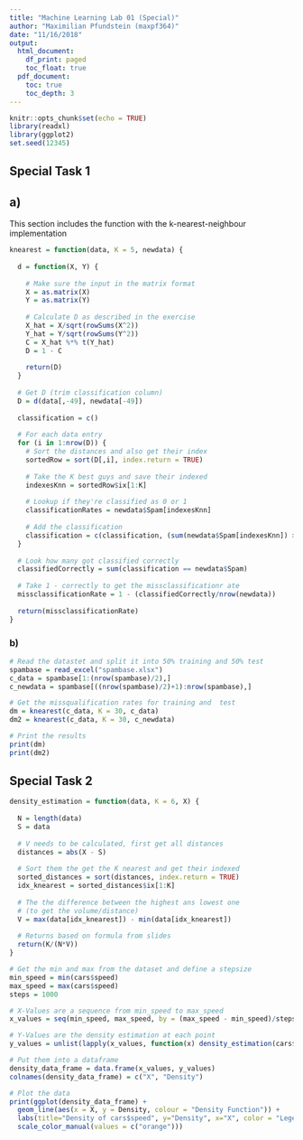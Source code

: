 ```yaml
---
title: "Machine Learning Lab 01 (Special)"
author: "Maximilian Pfundstein (maxpf364)"
date: "11/16/2018"
output:
  html_document:
    df_print: paged
    toc_float: true
  pdf_document:
    toc: true
    toc_depth: 3
---
```


```r
knitr::opts_chunk$set(echo = TRUE)
library(readxl)
library(ggplot2)
set.seed(12345)
```

## Special Task 1

## a)
This section includes the function with the k-nearest-neighbour implementation

```r
knearest = function(data, K = 5, newdata) {
  
  d = function(X, Y) {
    
    # Make sure the input in the matrix format
    X = as.matrix(X)
    Y = as.matrix(Y)
    
    # Calculate D as described in the exercise
    X_hat = X/sqrt(rowSums(X^2))
    Y_hat = Y/sqrt(rowSums(Y^2))
    C = X_hat %*% t(Y_hat)
    D = 1 - C
    
    return(D)  
  }
  
  # Get D (trim classification column)
  D = d(data[,-49], newdata[-49])
  
  classification = c()
  
  # For each data entry
  for (i in 1:nrow(D)) {
    # Sort the distances and also get their index
    sortedRow = sort(D[,i], index.return = TRUE)
    
    # Take the K best guys and save their indexed
    indexesKnn = sortedRow$ix[1:K]
    
    # Lookup if they're classified as 0 or 1
    classificationRates = newdata$Spam[indexesKnn]
    
    # Add the classification
    classification = c(classification, (sum(newdata$Spam[indexesKnn]) > (K/2)))
  }
  
  # Look how many got classified correctly
  classifiedCorrectly = sum(classification == newdata$Spam)
  
  # Take 1 - correctly to get the missclassificationr ate
  missclassificationRate = 1 - (classifiedCorrectly/nrow(newdata))
  
  return(missclassificationRate)
}
```

### b)

```r
# Read the datastet and split it into 50% training and 50% test
spambase = read_excel("spambase.xlsx")
c_data = spambase[1:(nrow(spambase)/2),]
c_newdata = spambase[((nrow(spambase)/2)+1):nrow(spambase),]

# Get the missqualification rates for training and  test
dm = knearest(c_data, K = 30, c_data)
dm2 = knearest(c_data, K = 30, c_newdata)

# Print the results
print(dm)
print(dm2)
```


## Special Task 2
```r
density_estimation = function(data, K = 6, X) {
  
  N = length(data)
  S = data
  
  # V needs to be calculated, first get all distances
  distances = abs(X - S)
  
  # Sort them the get the K nearest and get their indexed
  sorted_distances = sort(distances, index.return = TRUE)
  idx_knearest = sorted_distances$ix[1:K]
  
  # The the difference between the highest ans lowest one
  # (to get the volume/distance)
  V = max(data[idx_knearest]) - min(data[idx_knearest])
  
  # Returns based on formula from slides
  return(K/(N*V))
}
```

```r
# Get the min and max from the dataset and define a stepsize
min_speed = min(cars$speed)
max_speed = max(cars$speed)
steps = 1000

# X-Values are a sequence from min_speed to max_speed
x_values = seq(min_speed, max_speed, by = (max_speed - min_speed)/steps)

# Y-Values are the density estimation at each point
y_values = unlist(lapply(x_values, function(x) density_estimation(cars$speed, K = 6, x)))

# Put them into a dataframe
density_data_frame = data.frame(x_values, y_values)
colnames(density_data_frame) = c("X", "Density")

# Plot the data
print(ggplot(density_data_frame) +
  geom_line(aes(x = X, y = Density, colour = "Density Function")) +
  labs(title="Density of cars$speed", y="Density", x="X", color = "Legend") +
  scale_color_manual(values = c("orange")))
```
